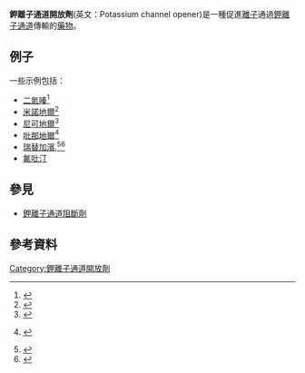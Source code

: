 '''鉀離子通道開放劑'''(英文：Potassium channel opener)是一種促進[[離子|離子]]通過[[鉀離子通道|鉀離子通道]]傳輸的[[藥物|藥物]]。

==例子==
一些示例包括：
*[[二氮嗪|二氮嗪]]<ref name="pmid16159820">{{cite journal|vauthors=Mizutani S, Prasad SM, Sellitto AD, Schuessler RB, Damiano RJ, Lawton JS|date=August 2005|title=Myocyte volume and function in response to osmotic stress: observations in the presence of an adenosine triphosphate-sensitive potassium channel opener|url=https://www.ahajournals.org/doi/full/10.1161/CIRCULATIONAHA.104.523746|journal=Circulation|volume=112|issue=9 Suppl|pages=I219–23|doi=10.1161/CIRCULATIONAHA.104.523746|pmid=16159820|doi-broken-date=2021-01-14}}</ref>
*[[米諾地爾|米諾地爾]]<ref name="pmid12538840">{{cite journal|author=Wang T|date=February 2003|title=The effects of the potassium channel opener minoxidil on renal electrolytes transport in the loop of henle|url=https://archive.org/details/sim_journal-of-pharmacology-and-experimental-therapeutics_2003-02_304_2/page/833|journal=J. Pharmacol. Exp. Ther.|volume=304|issue=2|pages=833–40|doi=10.1124/jpet.102.043380|pmid=12538840|s2cid=6948410}}</ref>
*[[尼可地爾|尼可地爾]]<ref name="pmid18981577">{{cite journal|vauthors=Sudo H, Yogo K, Ishizuka N, Otsuka H, Horie S, Saito K|date=November 2008|title=Nicorandil, a potassium channel opener and nitric oxide donor, improves the frequent urination without changing the blood pressure in rats with partial bladder outlet obstruction|journal=Biol. Pharm. Bull.|volume=31|issue=11|pages=2079–82|doi=10.1248/bpb.31.2079|pmid=18981577|doi-access=free}}</ref>
*[[吡那地爾|吡那地爾]]<ref name="pmid17538231">{{cite journal|vauthors=Stojnic N, Gojkovic-Bukarica L, Peric M, etal|date=June 2007|title=Potassium channel opener pinacidil induces relaxation of the isolated human radial artery|journal=J. Pharmacol. Sci.|volume=104|issue=2|pages=122–9|doi=10.1254/jphs.FP0061434|pmid=17538231|doi-access=free}} {{dead link|date=May 2010}}</ref>
*[[瑞替加濱|瑞替加濱]],<ref name="pmid9384239">{{cite journal|author=Rundfeldt C|date=October 1997|title=The new anticonvulsant retigabine (D-23129) acts as an opener of K+ channels in neuronal cells|journal=European Journal of Pharmacology|volume=336|issue=2–3|pages=243–9|doi=10.1016/S0014-2999(97)01249-1|pmid=9384239}}</ref><ref name="pmid10908292">{{cite journal|vauthors=Main MJ, Cryan JE, Dupere JR, Cox B, Clare JJ, Burbidge SA|date=August 2000|title=Modulation of KCNQ2/3 potassium channels by the novel anticonvulsant retigabine|journal=Molecular Pharmacology|volume=58|issue=2|pages=253–62|doi=10.1124/mol.58.2.253|pmid=10908292}}</ref>
*[[氟吡汀|氟吡汀]]

==參見==
*[[鉀離子通道阻斷劑|鉀離子通道阻斷劑]]

==參考資料==
{{Reflist}}

{{Neuromodulation}}

[[Category:鉀離子通道開放劑|Category:鉀離子通道開放劑]]